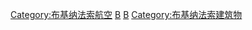 [[Category:布基纳法索航空|Category:布基纳法索航空]]
[[Category:各國機場|B]]
[[Category:非洲各國機場|B]]
[[Category:布基纳法索建筑物|Category:布基纳法索建筑物]]